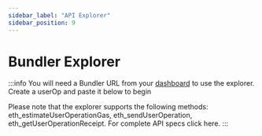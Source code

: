 ```yaml
---
sidebar_label: "API Explorer"
sidebar_position: 9
---
```


# Bundler Explorer


:::info
You will need a Bundler URL from your [dashboard](https://dashboard.biconomy.io/) to use the explorer. Create a userOp and paste it below to begin

Please note that the explorer supports the following methods: eth_estimateUserOperationGas, eth_sendUserOperation, eth_getUserOperationReceipt. For complete API specs click here.
:::

<BundlerExplorer />
